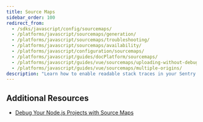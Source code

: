```yaml
---
title: Source Maps
sidebar_order: 100
redirect_from:
  - /sdks/javascript/config/sourcemaps/
  - /platforms/javascript/sourcemaps/generation/
  - /platforms/javascript/sourcemaps/troubleshooting/
  - /platforms/javascript/sourcemaps/availability/
  - /platforms/javascript/configuration/sourcemaps/
  - /platforms/javascript/guides/docPlatform/sourcemaps/
  - /platforms/javascript/guides/vue/sourcemaps/uploading-without-debug-ids/
  - /platforms/javascript/guides/vue/sourcemaps/multiple-origins/
description: "Learn how to enable readable stack traces in your Sentry errors."
---
```


<PlatformContent includePath="sourcemaps/primer" />

<PlatformContent includePath="sourcemaps/overview" />

## Additional Resources

- [Debug Your Node.js Projects with Source Maps](https://blog.sentry.io/2019/02/20/debug-node-source-maps)
